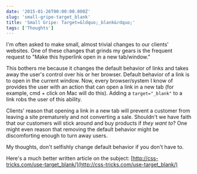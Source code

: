 ```yaml
---
date: '2015-01-26T00:00:00.000Z'
slug: 'small-gripe-target_blank'
title: 'Small Gripe: Target=&ldquo;_blank&rdquo;'
tags: ['Thoughts']
---
```


I'm often asked to make small, almost trivial changes to our clients' websites. One of these changes that grinds my gears is the frequent request to "Make this hyperlink open in a new tab/window."

This bothers me because it changes the default behavior of links and takes away the user's control over his or her browser. Default behavior of a link is to open in the current window. Now, every browser/system I know of provides the user with an action that can open a link in a new tab (for example, cmd + click on Mac will do this). Adding a `target="_blank"` to a link robs the user of this ability.

Clients' reason that opening a link in a new tab will prevent a customer from leaving a site prematurely and not converting a sale. Shouldn't we have faith that our customers will stick around and buy products if _they want to_? One might even reason that removing the default behavior might be discomforting enough to turn away users.

My thoughts, don't selfishly change default behavior if you don't have to.

Here's a much better written article on the subject: [http://css-tricks.com/use-target_blank/](http://css-tricks.com/use-target_blank/)
